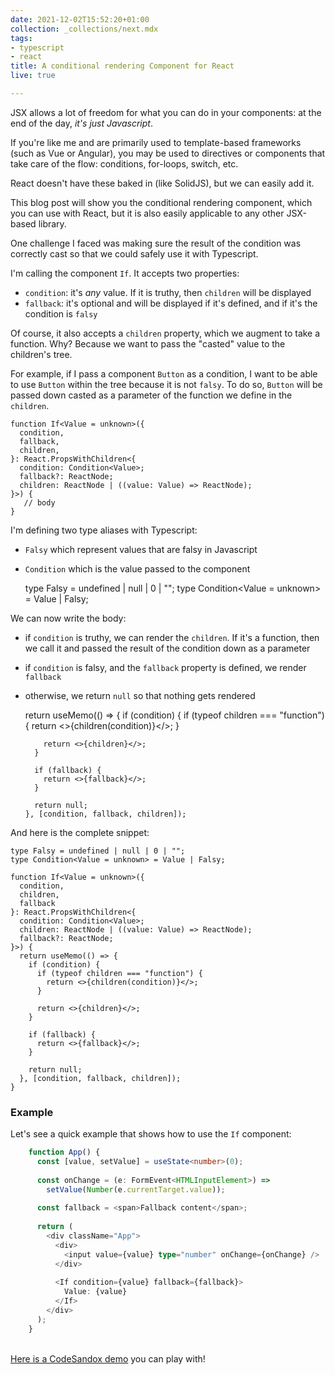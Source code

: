```yaml
---
date: 2021-12-02T15:52:20+01:00
collection: _collections/next.mdx
tags:
- typescript
- react
title: A conditional rendering Component for React
live: true

---
```

JSX allows a lot of freedom for what you can do in your components: at the end of the day, _it's just Javascript_.

If you're like me and are primarily used to template-based frameworks (such as Vue or Angular), you may be used to directives or components that take care of the flow: conditions, for-loops, switch, etc.

React doesn't have these baked in (like SolidJS), but we can easily add it.

This blog post will show you the conditional rendering component, which you can use with React, but it is also easily applicable to any other JSX-based library.

One challenge I faced was making sure the result of the condition was correctly cast so that we could safely use it with Typescript.

I'm calling the component `If`. It accepts two properties:

* `condition`: it's _any_ value. If it is truthy, then `children` will be displayed
* `fallback`: it's optional and will be displayed if it's defined, and if it's the condition is `falsy`

Of course, it also accepts a `children` property, which we augment to take a function. Why? Because we want to pass the "casted" value to the children's tree.

For example, if I pass a component `Button` as a condition, I want to be able to use `Button` within the tree because it is not `falsy`. To do so, `Button` will be passed down casted as a parameter of the function we define in the `children`.

    function If<Value = unknown>({
      condition,
      fallback,
      children,
    }: React.PropsWithChildren<{
      condition: Condition<Value>;
      fallback?: ReactNode;
      children: ReactNode | ((value: Value) => ReactNode);
    }>) {
       // body
    }

I'm defining two type aliases with Typescript:

* `Falsy` which represent values that are falsy in Javascript
* `Condition` which is the value passed to the component

  type Falsy = undefined | null | 0 | "";
  type Condition<Value = unknown> = Value | Falsy;

We can now write the body:

* if `condition` is truthy, we can render the `children`. If it's a function, then we call it and passed the result of the condition down as a parameter
* if `condition` is falsy, and the `fallback` property is defined, we render `fallback`
* otherwise, we return `null` so that nothing gets rendered

  return useMemo(() => {
  if (condition) {
  if (typeof children === "function") {
  return <>{children(condition)}</>;
  }

          return <>{children}</>;
        }
      
        if (fallback) {
          return <>{fallback}</>;
        }
      
        return null;
      }, [condition, fallback, children]);

And here is the complete snippet:

    type Falsy = undefined | null | 0 | "";
    type Condition<Value = unknown> = Value | Falsy;
    
    function If<Value = unknown>({
      condition,
      children,
      fallback
    }: React.PropsWithChildren<{
      condition: Condition<Value>;
      children: ReactNode | ((value: Value) => ReactNode);
      fallback?: ReactNode;
    }>) {
      return useMemo(() => {
        if (condition) {
          if (typeof children === "function") {
            return <>{children(condition)}</>;
          }
    
          return <>{children}</>;
        }
    
        if (fallback) {
          return <>{fallback}</>;
        }
    
        return null;
      }, [condition, fallback, children]);
    }

### Example

Let's see a quick example that shows how to use the `If` component:

```typescript
    function App() {
      const [value, setValue] = useState<number>(0);
    
      const onChange = (e: FormEvent<HTMLInputElement>) =>
        setValue(Number(e.currentTarget.value));
    
      const fallback = <span>Fallback content</span>;
    
      return (
        <div className="App">
          <div>
            <input value={value} type="number" onChange={onChange} />
          </div>
    
          <If condition={value} fallback={fallback}>
            Value: {value}
          </If>
        </div>
      );
    }
```

[  
Here is a CodeSandox demo](https://codesandbox.io/s/great-meadow-9e1ti?file=/src/App.tsx:701-1150) you can play with!